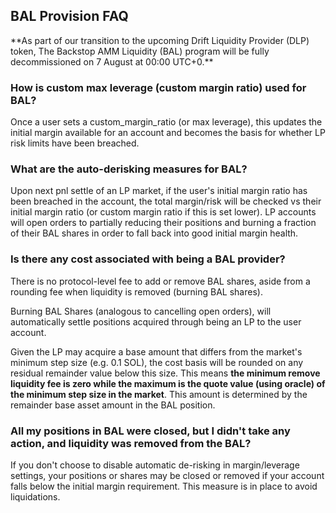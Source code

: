 
## BAL Provision FAQ

<Callout type="warning" emoji="⚠️">
**As part of our transition to the upcoming Drift Liquidity Provider (DLP) token, The Backstop AMM Liquidity (BAL) program will be fully decommissioned on 7 August at 00:00 UTC+0.**
</Callout>

### How is custom max leverage (custom margin ratio) used for BAL?

Once a user sets a custom_margin_ratio (or max leverage), this updates the initial margin available for an account and becomes the basis for whether LP risk limits have been breached.

### What are the auto-derisking measures for BAL?

Upon next pnl settle of an LP market, if the user's initial margin ratio has been breached in the account, the total margin/risk will be checked vs their initial margin ratio (or custom margin ratio if this is set lower). LP accounts will open orders to partially reducing their positions and burning a fraction of their BAL shares in order to fall back into good initial margin health.

### Is there any cost associated with being a BAL provider?

There is no protocol-level fee to add or remove BAL shares, aside from a rounding fee when liquidity is removed (burning BAL shares).

Burning BAL Shares (analogous to cancelling open orders), will automatically settle positions acquired through being an LP to the user account.

Given the LP may acquire a base amount that differs from the market's minimum step size (e.g. 0.1 SOL), the cost basis will be rounded on any residual remainder value below this size. This means **the minimum remove liquidity fee is zero while the maximum is the quote value (using oracle) of the minimum step size in the market**. This amount is determined by the remainder base asset amount in the BAL position.

### All my positions in BAL were closed, but I didn't take any action, and liquidity was removed from the BAL?

If you don't choose to disable automatic de-risking in margin/leverage settings, your positions or shares may be closed or removed if your account falls below the initial margin requirement. This measure is in place to avoid liquidations.
